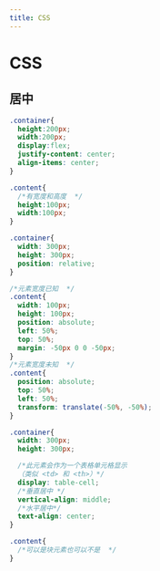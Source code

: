```yaml
---
title: CSS
---
```


# CSS

## 居中

```css
.container{
  height:200px;
  width:200px;
  display:flex;
  justify-content: center;            
  align-items: center;  
}

.content{
  /*有宽度和高度  */
  height:100px;
  width:100px;
}
```

```css
.container{
  width: 300px;            
  height: 300px;            
  position: relative;    
}

/*元素宽度已知  */
.content{
  width: 100px;            
  height: 100px;            
  position: absolute;            
  left: 50%;
  top: 50%;
  margin: -50px 0 0 -50px; 
}
/*元素宽度未知  */
.content{
  position: absolute;            
  top: 50%;            
  left: 50%;            
  transform: translate(-50%, -50%); 
}
```

```css
.container{
  width: 300px;
  height: 300px;

  /*此元素会作为一个表格单元格显示
  （类似 <td> 和 <th>）*/
  display: table-cell;
  /*垂直居中 */
  vertical-align: middle;
  /*水平居中*/
  text-align: center;
}

.content{
  /*可以是块元素也可以不是  */
}
```

